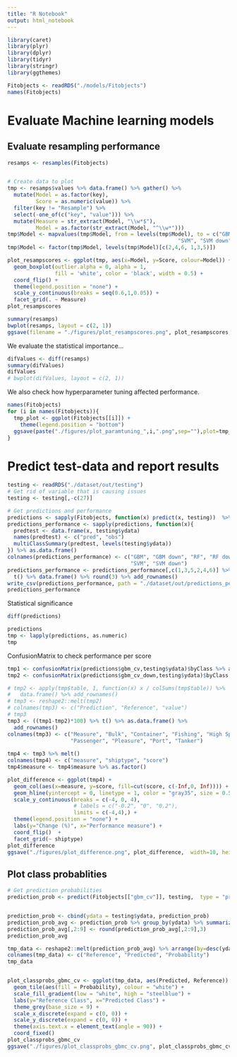 ```yaml
---
title: "R Notebook"
output: html_notebook
---
```


```r
library(caret)
library(plyr)
library(dplyr)
library(tidyr)
library(stringr)
library(ggthemes)
```

```r
Fitobjects <- readRDS("./models/Fitobjects")
names(Fitobjects)
```

# Evaluate Machine learning models

## Evaluate resampling performance
```r
resamps <- resamples(Fitobjects)


# Create data to plot
tmp <- resamps$values %>% data.frame() %>% gather() %>%
  mutate(Model = as.factor(key),
         Score = as.numeric(value)) %>% 
  filter(key != "Resample") %>% 
  select(-one_of(c("key", "value"))) %>% 
  mutate(Measure = str_extract(Model, "\\w*$"),
         Model = as.factor(str_extract(Model, "^\\w*"))) 
tmp$Model <- mapvalues(tmp$Model, from = levels(tmp$Model), to = c("GBM", "GBM down", "RF", "RF down",
                                                      "SVM", "SVM down"))
tmp$Model <- factor(tmp$Model, levels(tmp$Model)[c(2,4,6, 1,3,5)])

plot_resampscores <- ggplot(tmp, aes(x=Model, y=Score, colour=Model)) +
  geom_boxplot(outlier.alpha = 0, alpha = 1, 
               fill = 'white', color = 'black', width = 0.5) +
  coord_flip() +
  theme(legend.position = "none") +
  scale_y_continuous(breaks = seq(0.6,1,0.05)) +
  facet_grid(. ~ Measure)
plot_resampscores

summary(resamps)
bwplot(resamps, layout = c(2, 1))
ggsave(filename = "./figures/plot_resampscores.png", plot_resampscores, width = 10, height = 4)
```

We evaluate the statistical importance...
```r
difValues <- diff(resamps)
summary(difValues)
difValues
# bwplot(difValues, layout = c(2, 1))
```

We also check how hyperparameter tuning affected performance. 
```r
names(Fitobjects)
for (i in names(Fitobjects)){
  tmp_plot <- ggplot(Fitobjects[[i]]) + 
    theme(legend.position = "bottom")
  ggsave(paste("./figures/plot_paramtuning_",i,".png",sep=""),plot=tmp_plot)
}
```



# Predict test-data and report results

```r
testing <- readRDS("./dataset/out/testing")
# Get rid of variable that is causing issues
testing <- testing[,-c(27)]

# Get predictions and performance
predictions <- sapply(Fitobjects, function(x) predict(x, testing))  %>% as.data.frame()
predictions_performance <- sapply(predictions, function(x){
  predtest <- data.frame(x, testing$ydata)
  names(predtest) <- c("pred", "obs")
  multiClassSummary(predtest, levels(testing$ydata))
}) %>% as.data.frame() 
colnames(predictions_performance) <- c("GBM", "GBM down", "RF", "RF down",
                                       "SVM", "SVM down")
predictions_performance <- predictions_performance[,c(1,3,5,2,4,6)] %>% 
  t() %>% data.frame() %>% round(3) %>% add_rownames()
write_csv(predictions_performance, path = "./dataset/out/predictions_performance.csv")
predictions_performance
```
Statistical significance
```r
diff(predictions)

predictions
tmp <- lapply(predictions, as.numeric)
tmp
```

ConfusionMatrix to check performance per score
```r
tmp1 <- confusionMatrix(predictions$gbm_cv,testing$ydata)$byClass %>% as.data.frame()
tmp2 <- confusionMatrix(predictions$gbm_cv_down,testing$ydata)$byClass %>% as.data.frame()

# tmp2 <- apply(tmp$table, 1, function(x) x / colSums(tmp$table)) %>%
#   data.frame() %>% add_rownames()
# tmp3 <- reshape2::melt(tmp2)
# colnames(tmp3) <- c("Prediction", "Reference", "value")
# tmp3
tmp3 <- ((tmp1-tmp2)*100) %>% t() %>% as.data.frame() %>% 
  add_rownames() 
colnames(tmp3) <- c("Measure", "Bulk", "Container", "Fishing", "High Speed", 
                    "Passenger", "Pleasure", "Port", "Tanker")
  
tmp4 <- tmp3 %>% melt()
colnames(tmp4) <- c("measure", "shiptype", "score")
tmp4$measure <- tmp4$measure %>% as.factor()

plot_difference <- ggplot(tmp4) +
  geom_col(aes(x=measure, y=score, fill=cut(score, c(-Inf,0, Inf)))) +
  geom_hline(yintercept = 0, linetype = 1, color = "gray35", size = 0.5) +
  scale_y_continuous(breaks = c(-4, 0, 4), 
                     # labels = c("-0.2", "0", "0.2"), 
                     limits = c(-4,4),) +
  theme(legend.position = "none") +
  labs(y="Change (%)", x="Performance measure") +
  coord_flip()  +
  facet_grid(~ shiptype)
plot_difference 
ggsave("./figures/plot_difference.png", plot_difference,  width=10, height=3)
```

##  Plot class probablities
```r
# Get prediction probabilities
prediction_prob <- predict(Fitobjects[["gbm_cv"]], testing,  type = "prob")


prediction_prob <- cbind(ydata = testing$ydata, prediction_prob)
prediction_prob_avg <- prediction_prob %>% group_by(ydata) %>% summarize_all(mean)
prediction_prob_avg[,2:9] <- round(prediction_prob_avg[,2:9],3)
prediction_prob_avg

tmp_data <- reshape2::melt(prediction_prob_avg) %>% arrange(by=desc(ydata))
colnames(tmp_data) <- c("Reference", "Predicted", "Probability")
tmp_data


plot_classprobs_gbmc_cv <- ggplot(tmp_data, aes(Predicted, Reference)) + 
  geom_tile(aes(fill = Probability), colour = "white") +
  scale_fill_gradient(low = "white", high = "steelblue") +
  labs(y="Reference Class", x="Predicted Class") +
  theme_grey(base_size = 9) + 
  scale_x_discrete(expand = c(0, 0)) +
  scale_y_discrete(expand = c(0, 0)) + 
  theme(axis.text.x = element_text(angle = 90)) + 
  coord_fixed()
plot_classprobs_gbmc_cv
ggsave("./figures/plot_classprobs_gbmc_cv.png", plot_classprobs_gbmc_cv, width=5, height=5)
```

```r


```

